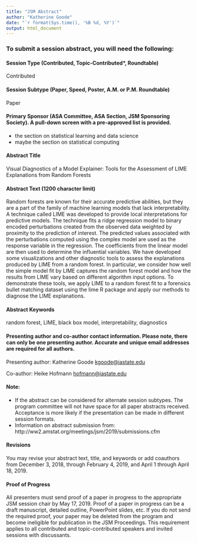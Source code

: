```yaml
---
title: "JSM Abstract"
author: "Katherine Goode"
date: "`r format(Sys.time(), '%B %d, %Y')`"
output: html_document
---
```


### To submit a session abstract, you will need the following:

#### Session Type (Contributed, Topic-Contributed*, Roundtable)

Contributed

#### Session Subtype (Paper, Speed, Poster, A.M. or P.M. Roundtable)

Paper

#### Primary Sponsor (ASA Committee, ASA Section, JSM Sponsoring Society). A pull-down screen with a pre-approved list is provided.

- the section on statistical learning and data science 
- maybe the section on statistical computing

#### Abstract Title

Visual Diagnostics of a Model Explainer: Tools for the Assessment of LIME Explanations from Random Forests

#### Abstract Text (1200 character limit)

Random forests are known for their accurate predictive abilities, but they are a part of the family of machine learning models that lack interpretability. A technique called LIME was developed to provide local interpretations for predictive models. The technique fits a ridge regression model to binary encoded perturbations created from the observed data weighted by proximity to the  prediction of interest. The predicted values associated with the perturbations computed using the complex model are used as the response variable in the regression. The coefficients from the linear model are then used to determine the influential variables. We have developed some visualizations and other diagnostic tools to assess the explanations produced by LIME from a random forest. In particular, we consider how well the simple model fit by LIME captures the random forest model and how the results from LIME vary based on different algorithm input options. To demonstrate these tools, we apply LIME to a random forest fit to a forensics bullet matching dataset using the lime R package and apply our methods to diagnose the LIME explanations.

#### Abstract Keywords

random forest, LIME, black box model, interpretability, diagnostics

#### Presenting author and co-author contact information. Please note, there can only be one presenting author. Accurate and unique email addresses are required for all authors.

Presenting author: Katherine Goode <kgoode@iastate.edu>

Co-author: Heike Hofmann <hofmann@iastate.edu>

#### Note:

- If the abstract can be considered for alternate session subtypes. The program committee will not have space for all paper abstracts received. Acceptance is more likely if the presentation can be made in different session formats.
- Information on abstract submission from: http://ww2.amstat.org/meetings/jsm/2019/submissions.cfm 

#### Revisions

You may revise your abstract text, title, and keywords or add coauthors from December 3, 2018, through February 4, 2019, and April 1 through April 18, 2019.

#### Proof of Progress

All presenters must send proof of a paper in progress to the appropriate JSM session chair by May 17, 2019. Proof of a paper in progress can be a draft manuscript, detailed outline, PowerPoint slides, etc. If you do not send the required proof, your paper may be deleted from the program and become ineligible for publication in the JSM Proceedings. This requirement applies to all contributed and topic-contributed speakers and invited sessions with discussants.